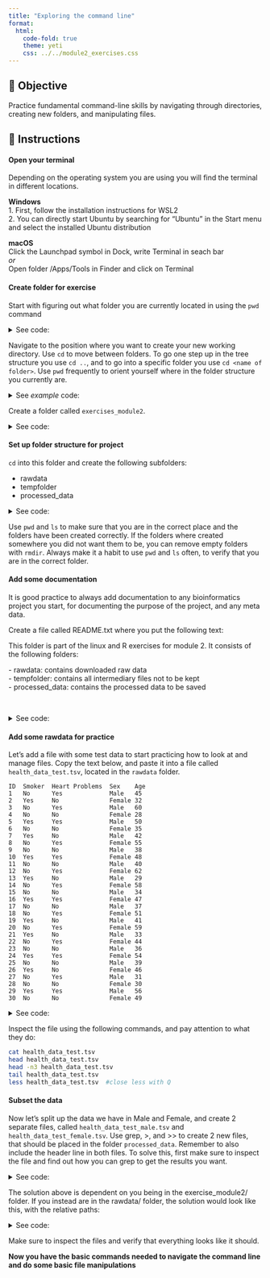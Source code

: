 ```yaml
---
title: "Exploring the command line"
format:
  html:
    code-fold: true
    theme: yeti
    css: ../../module2_exercises.css
---
```


##  🎯 Objective

Practice fundamental command-line skills by navigating through directories, creating new folders, and manipulating files.

## 📝 Instructions

#### **Open your terminal**   
Depending on the operating system you are using you will find the terminal in different locations.  

<span class="info-box win">
    **Windows**  
    1. First, follow the installation instructions for WSL2  
    2. You can directly start Ubuntu by searching for "Ubuntu" in the Start menu and select the installed Ubuntu distribution
</span>

<span class="info-box mac">
    **macOS**  
    Click the Launchpad symbol in Dock, write Terminal in seach bar  
    *or*  
    Open folder /Apps/Tools in Finder and click on Terminal
</span>

#### **Create folder for exercise**
Start with figuring out what folder you are currently located in using the `pwd` command

<details>
  <summary>See code:</summary>
````bash
pwd
````
</details>

Navigate to the position where you want to create your new working directory. Use `cd` to move between folders. To go one step up in the tree structure you use `cd ..`, and to go into a specific folder you use `cd <name of folder>`. Use `pwd` frequently to orient yourself where in the folder structure you currently are. 

<details>
  <summary>See *example* code:</summary>
````bash
# Two step up, one step down into another folder:
cd ../../Documents/
````
</details>

Create a folder called `exercises_module2`.

<details>
  <summary>See code:</summary>
````bash
mkdir exercises-module2
````
</details>


#### **Set up folder structure for project**
 `cd` into this folder and create the following subfolders: 

* rawdata 
* tempfolder
* processed_data

<details>
  <summary>See code:</summary>
````bash
cd exercises-module2
mkdir rawdata
mkdir tempfolder
mkdir processed_data
````
</details>

Use `pwd` and `ls` to make sure that you are in the correct place and the folders have been created correctly. If the folders where created somewhere you did not want them to be, you can remove empty folders with `rmdir`. Always make it a habit to use `pwd` and `ls` often, to verify that you are in the correct folder.

#### **Add some documentation**
It is good practice to always add documentation to any bioinformatics project you start, for documenting the purpose of the project, and any meta data.

Create a file called README.txt where you put the following text:  

<div class="gray-box">
This folder is part of the linux and R exercises for module 2. It consists of the following folders:

\- rawdata: contains downloaded raw data   
\- tempfolder: contains all intermediary files not to be kept  
\- processed_data: contains the processed data to be saved
</div>

<br> 

<details>
  <summary>See code:</summary>
````bash
touch README.txt
nano README.txt
# write the text above, save with Ctrl+O, close with Ctrl+X
````
</details>

#### **Add some rawdata for practice**
Let's add a file with some test data to start practicing how to look at and manage files. Copy the text below, and paste it into a file called `health_data_test.tsv`, located in the `rawdata` folder.

```
ID  Smoker  Heart Problems  Sex    Age
1   No      Yes             Male   45
2   Yes     No              Female 32
3   No      Yes             Male   60
4   No      No              Female 28
5   Yes     Yes             Male   50
6   No      No              Female 35
7   Yes     No              Male   42
8   No      Yes             Female 55
9   No      No              Male   38
10  Yes     Yes             Female 48
11  No      No              Male   40
12  No      Yes             Female 62
13  Yes     No              Male   29
14  No      Yes             Female 58
15  No      No              Male   34
16  Yes     Yes             Female 47
17  No      No              Male   37
18  No      Yes             Female 51
19  Yes     No              Male   41
20  No      Yes             Female 59
21  Yes     No              Male   33
22  No      Yes             Female 44
23  No      No              Male   36
24  Yes     Yes             Female 54
25  No      No              Male   39
26  Yes     No              Female 46
27  No      Yes             Male   31
28  No      No              Female 30
29  Yes     Yes             Male   56
30  No      No              Female 49
```

<details>
  <summary>See code:</summary>
````bash
cd rawdata
touch health_data_test.tsv
nano health_data_test.tsv
# paste text by right-clicking, save with Ctrl+O, Ctrl+X
````
</details>

Inspect the file using the following commands, and pay attention to what they do:

````bash
cat health_data_test.tsv
head health_data_test.tsv
head -n3 health_data_test.tsv
tail health_data_test.tsv
less health_data_test.tsv  #close less with Q
````

#### **Subset the data**
Now let's split up the data we have in Male and Female, and create 2 separate files, called `health_data_test_male.tsv` and `health_data_test_female.tsv`. Use grep, >, and >> to create 2 new files, that should be placed in the folder `processed_data`. Remember to also include the header line in both files. To solve this, first make sure to inspect the file and find out how you can grep to get the results you want.

<details>
  <summary>See code:</summary>
````bash
cd ..  # make sure you are in the exercises_module2 folder 
grep ID rawdata/health_data_test.tsv > processed_data/health_data_test_male.tsv 
grep Male rawdata/health_data_test.tsv >> processed_data/health_data_test_male.tsv 

grep ID rawdata/health_data_test.tsv > processed_data/health_data_test_female.tsv 
grep Female rawdata/health_data_test.tsv >> processed_data/health_data_test_female.tsv 
````
</details>

The solution above is dependent on you being in the exercise_module2/ folder. If you instead are in the rawdata/ folder, the solution would look like this, with the relative paths:

<details>
  <summary>See code:</summary>
````bash
cd ..  # make sure you are in the exercises_module2 folder 
grep ID health_data_test.tsv > ../processed_data/health_data_test_male.tsv 
grep Male health_data_test.tsv >> ../processed_data/health_data_test_male.tsv 

grep ID health_data_test.tsv > ../processed_data/health_data_test_female.tsv 
grep Female health_data_test.tsv >> ../processed_data/health_data_test_female.tsv 
````
</details>

Make sure to inspect the files and verify that everything looks like it should.

**Now you have the basic commands needed to navigate the command line and do some basic file manipulations**